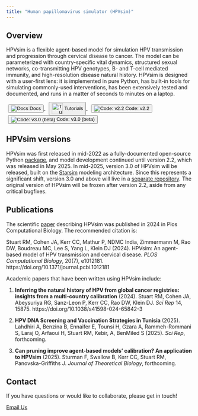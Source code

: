 ```yaml
---
title: "Human papillomavirus simulator (HPVsim)"
---
```


## Overview

HPVsim is a flexible agent-based model for simulation HPV transmission and progression through cervical disease to cancer. The model can be parameterized with country-specific vital dynamics, structured sexual networks, co-transmitting HPV genotypes, B- and T-cell mediated immunity, and high-resolution disease natural history. HPVsim is designed with a user-first lens: it is implemented in pure Python, has built-in tools for simulating commonly-used interventions, has been extensively tested and documented, and runs in a matter of seconds to minutes on a laptop.

<!-- external links (top) -->
<div class="col-md-12 ml-auto mr-auto">
  <ul id="icons-links" class="text-center" style="margin-top:0px; list-style: none; padding: 0;">
    <li style="display:inline; margin: 5px;">
      <a href="https://docs.hpvsim.org" target="_blank">
        <button class="btn btn-primary">
          <img src="https://icongr.am/octicons/code.svg?size=30&color=ffffff" alt="Docs" style="vertical-align:middle;">
          Docs
        </button>
      </a>
    </li>
    <li style="display:inline; margin: 5px;">
      <a href="https://docs.idmod.org/projects/hpvsim/en/v2.0.0/tutorials.html" target="_blank">
        <button class="btn btn-primary">
          <img src="https://icongr.am/fontawesome/lightbulb-o.svg?size=30&color=ffffff" alt="Tutorials" style="vertical-align:middle;" height="30">
          Tutorials
        </button>
      </a>
    </li>
    <li style="display:inline; margin: 5px;">
      <a href="https://github.com/starsimhub/hpvsim_orig" target="_blank">
        <button class="btn btn-primary">
          <img src="https://icongr.am/octicons/mark-github.svg?size=30&color=ffffff" alt="Code: v2.2" style="vertical-align:middle;">
          Code: v2.2
        </button>
      </a>
    </li>
    <li style="display:inline; margin: 5px;">
      <a href="https://github.com/starsimhub/hpvsim" target="_blank">
        <button class="btn btn-primary">
          <img src="https://icongr.am/octicons/mark-github.svg?size=30&color=ffffff" alt="Code: v3.0 (beta)" style="vertical-align:middle;">
          Code: v3.0 (beta)
        </button>
      </a>
    </li>
  </ul>
</div>

## HPVsim versions

HPVsim was first released in mid-2022 as a fully-documented open-source Python [package](https://github.com/starsimhub/hpvsim_orig), and model development continued until version 2.2, which was released in May 2025. In mid-2025, version 3.0 of HPVsim will be released, built on the [Starsim](https://starsim.org/) modeling architecture. Since this represents a significant shift, version 3.0 and above will live in a [separate repository](https://github.com/starsimhub/hpvsim). The original version of HPVsim will be frozen after version 2.2, aside from any critical bugfixes.

## Publications

The scientific [paper](https://doi.org/10.1371/journal.pcbi.1012181) describing HPVsim was published in 2024 in Plos Computational Biology. The recommended citation is:

  Stuart RM, Cohen JA, Kerr CC, Mathur P, NDMC India, Zimmermann M, Rao DW, Boudreau MC, Lee S, Yang L, Klein DJ (2024). HPVsim: An agent-based model of HPV transmission and cervical disease. *PLOS Computational Biology*, 20(7), e1012181. https://doi.org/10.1371/journal.pcbi.1012181

Academic papers that have been written using HPVsim include:

1. **Inferring the natural history of HPV from global cancer registries: insights from a multi-country calibration** (2024). Stuart RM, Cohen JA, Abeysuriya RG, Sanz-Leon P, Kerr CC, Rao DW, Klein DJ. *Sci Rep* 14, 15875. https://doi.org/10.1038/s41598-024-65842-3

2. **HPV DNA Screening and Vaccination Strategies in Tunisia** (2025). Lahdhiri A, Benzina B, Ennaifer E, Tounsi H, Gzara A, Rammeh-Rommani S, Laraj O, Arfaoui H, Stuart RM, Kebir, A, BenMiled S (2025). *Sci Rep*, forthcoming. 

3. **Can pruning improve agent-based models’ calibration? An application to HPVsim** (2025). Sturman F, Swallow B, Kerr CC, Stuart RM, Panovska-Griffiths J. *Journal of Theoretical Biology*, forthcoming.

## Contact
If you have questions or would like to collaborate, please get in touch!

<a href="mailto:info@hpvsim.info" class="btn btn-primary" role="button">Email Us</a>
